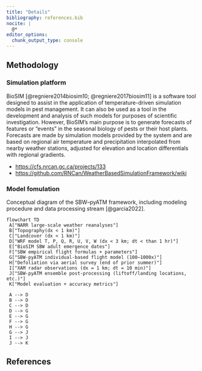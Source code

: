 ```yaml
---
title: "Details"
bibliography: references.bib
nocite: |
  @*
editor_options: 
  chunk_output_type: console
---
```


## Methodology


### Simulation platform

BioSIM [@regniere2014biosim10; @regniere2017biosim11] is a software tool designed to assist in the application of temperature-driven simulation models in pest management.
It can also be used as a tool in the development and analysis of such models for purposes of scientific investigation.
However, BioSIM's main purpose is to generate forecasts of features or "events" in the seasonal biology of pests or their host plants. 
Forecasts are made by simulation models provided by the system and are based on regional air temperature and precipitation interpolated from nearby weather stations, adjusted for elevation and location differentials with regional gradients.

- <https://cfs.nrcan.gc.ca/projects/133>
- <https://github.com/RNCan/WeatherBasedSimulationFramework/wiki>

### Model fomulation

Conceptual diagram of the SBW–pyATM framework, including
modeling procedure and data processing stream [@garcia2022].

```mermaid

flowchart TD
 A["NARR large-scale weather reanalyses"]
 B["Topography(dx < 1 km)"]
 C["Landcover (dx < 1 km)"]
 D["WRF model T, P, Q, R, U, V, W (dx < 3 km; dt < than 1 hr)"]
 E["BioSIM SBW adult emergence dates"]
 F["SBW empirical flight formulas + parameters"]
 G["SBW-pyATM individual-based flight model (100–1000x)"]
 H["Defoliation via aerial survey (end of prior summer)"]
 I["XAM radar observations (dx = 1 km; dt = 10 min)"]
 J["SBW-pyATM ensemble post-processing (liftoff/landing locations, etc.)"]
 K["Model evaluation + accuracy metrics"]

 A --> D
 B --> D
 C --> D
 D --> G
 E --> G
 F --> G
 H --> G
 G --> J
 I --> J
 J --> K 

```


## References

<!-- bibliography is automatically generated; do not edit by hand -->

::: {#refs}
:::
